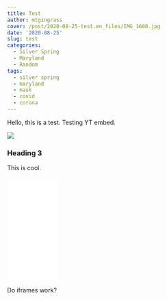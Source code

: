 ```yaml
---
title: Test
author: mtgingrass
cover: /post/2020-08-25-test.en_files/IMG_1680.jpg
date: '2020-08-25'
slug: test
categories:
  - Silver Spring
  - Maryland
  - Random
tags:
  - silver spring
  - maryland
  - mask
  - covid
  - corona
---
```

Hello, this is a test. 
Testing YT embed.

<a href="https://www.youtube.com/watch?v=2uOIKE-cp6w">
<picture><img src="https://i.ytimg.com/vi_webp/2uOIKE-cp6w/maxresdefault.webp"></picture>
</a>


### Heading 3

This is cool. 

<iframe style="width:120px;height:240px;" marginwidth="0" marginheight="0" scrolling="no" frameborder="0" src="//ws-na.amazon-adsystem.com/widgets/q?ServiceVersion=20070822&OneJS=1&Operation=GetAdHtml&MarketPlace=US&source=ac&ref=qf_sp_asin_til&ad_type=product_link&tracking_id=hatro-20&marketplace=amazon&region=US&placement=B08B9DPHV8&asins=B08B9DPHV8&linkId=5c63f273994e6fb8af19956f5d4d7836&show_border=true&link_opens_in_new_window=true&price_color=333333&title_color=0066c0&bg_color=ffffff">
    </iframe>
    
    
Do iframes work?